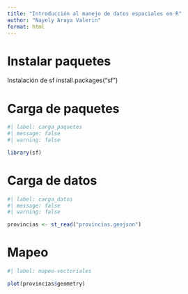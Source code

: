 ---
title: "Introducción al manejo de datos espaciales en R"
author: "Nayely Araya Valerin"
format: html
---

# Instalar paquetes

Instalación de sf
install.packages("sf")

# Carga de paquetes

```{r}
#| label: carga_paquetes
#| message: false
#| warning: false

library(sf)
```

# Carga de datos

```{r}
#| label: carga_datos
#| message: false
#| warning: false

provincias <- st_read("provincias.geojson")
```

# Mapeo

```{r}
#| label: mapeo-vectoriales

plot(provincias$geometry)
```























